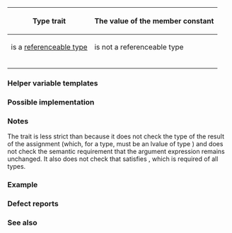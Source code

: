 {{cpp/title|is_copy_assignable|is_trivially_copy_assignable|is_nothrow_copy_assignable}}
{{cpp/meta/navbar}}
{{dcl begin}}
{{dcl header|type_traits}}
{{dcl|since=c++11|num=1|
template&lt; class T &gt;
struct is_copy_assignable;
}}
{{dcl|since=c++11|num=2|
template&lt; class T &gt;
struct is_trivially_copy_assignable;
}}
{{dcl|since=c++11|num=3|
template&lt; class T &gt;
struct is_nothrow_copy_assignable;
}}
{{dcl end}}

{|class="wikitable" style="text-align: center;"
!rowspan=2|{{nbsp}}Type trait{{nbsp}}
!colspan=2|The value of the member constant {{ttn|value}}
|-
!{{ttn|T}} is a [[cpp/meta#Definitions|referenceable type]]
!{{nbsp}}{{ttn|T}} is not a referenceable type{{nbsp}}
|-
|{{v|1}}
|{{c|std::is_assignable&lt;T&amp;, const T&amp;&gt;::value}}
|rowspan=3|{{c|false}}
|-
|{{v|2}}
|{{c|std::is_trivially_assignable&lt;T&amp;, const T&amp;&gt;::value}}
|-
|{{v|3}}
|{{c|std::is_nothrow_assignable&lt;T&amp;, const T&amp;&gt;::value}}
|}

{{cpp/types/cvaub}}

{{cpp/types/nospec|any}}

===Helper variable templates===
{{dcl begin}}
{{dcl|since=c++17|1=
template&lt; class T &gt;
inline constexpr bool is_copy_assignable_v =
    is_copy_assignable&lt;T&gt;::value;
}}
{{dcl|since=c++17|1=
template&lt; class T &gt;
inline constexpr bool is_trivially_copy_assignable_v =
    is_trivially_copy_assignable&lt;T&gt;::value;
}}
{{dcl|since=c++17|1=
template&lt; class T &gt;
inline constexpr bool is_nothrow_copy_assignable_v =
    is_nothrow_copy_assignable&lt;T&gt;::value;
}}
{{dcl end}}

{{cpp/types/integral_constant/inherit|{{tt|T}} is copy-assignable}}

===Possible implementation===
{{eq fun
|1=
template&lt;class T&gt;
struct is_copy_assignable
    : std::is_assignable&lt;typename std::add_lvalue_reference&lt;T&gt;::type,
                         typename std::add_lvalue_reference&lt;const T&gt;::type&gt; {};

template&lt;class T&gt;
struct is_trivially_copy_assignable
    : std::is_trivially_assignable&lt;typename std::add_lvalue_reference&lt;T&gt;::type,
                                   typename std::add_lvalue_reference&lt;const T&gt;::type&gt; {};

template&lt;class T&gt;
struct is_nothrow_copy_assignable
    : std::is_nothrow_assignable&lt;typename std::add_lvalue_reference&lt;T&gt;::type,
                                 typename std::add_lvalue_reference&lt;const T&gt;::type&gt; {};
}}

===Notes===
The trait {{tt|std::is_copy_assignable}} is less strict than {{named req|CopyAssignable}} because it does not check the type of the result of the assignment (which, for a {{named req|CopyAssignable}} type, must be an lvalue of type {{tt|T}}) and does not check the semantic requirement that the argument expression remains unchanged. It also does not check that {{tt|T}} satisfies {{named req|MoveAssignable}}, which is required of all {{named req|CopyAssignable}} types.

===Example===
{{example
|code=
#include &lt;iostream&gt;
#include &lt;type_traits&gt;
#include &lt;utility&gt;

struct Foo { int n; };

int main()
{
    std::cout &lt;&lt; std::boolalpha
              &lt;&lt; "Foo is trivially copy-assignable? "
              &lt;&lt; std::is_trivially_copy_assignable&lt;Foo&gt;::value &lt;&lt; '\n'
              &lt;&lt; "int[2] is copy-assignable? "
              &lt;&lt; std::is_copy_assignable&lt;int[2]&gt;::value &lt;&lt; '\n'
              &lt;&lt; "int is nothrow copy-assignable? "
              &lt;&lt; std::is_nothrow_copy_assignable&lt;int&gt;::value &lt;&lt; '\n';
}
|output=
Foo is trivially copy-assignable? true
int[2] is copy-assignable? false
int is nothrow copy-assignable? true
}}

===Defect reports===
{{dr list begin}}
{{dr list item|wg=lwg|dr=2196|std=C++11|before=the behavior was unclear if {{c/core|const T&amp;}} cannot be formed|after=the value produced is {{c|false}} in this case}}
{{dr list end}}

===See also===
{{dsc begin}}
{{dsc inc|cpp/types/dsc is_assignable}}
{{dsc inc|cpp/types/dsc is_move_assignable}}
{{dsc end}}

{{langlinks|de|es|fr|it|ja|pt|ru|zh}}